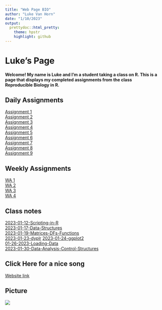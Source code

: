 ```yaml
---
title: "Web Page BIO"
author: "Luke Van Horn"
date: "1/10/2023"
output:
  prettydoc::html_pretty:
    theme: hpstr
    highlight: github
---
```


# Luke's Page  
#### Welcome! My name is Luke and I'm a student taking a class on R. This is a page that displays my completed assignments from the class Reproducible Biology in R.

## Daily Assignments  

[Assignment 1](Assignment1.html)  
[Assignment 2](Assignment2.html)  
[Assignment 3](Assignment3.html)  
[Assignment 4](Assignment4.html)   
[Assignment 5](Assignment5.html)  
[Assignment 6](Assignment6.html)  
[Assignment 7](Assignment7.html)  
[Assignment 8](Assignment8.html)  
[Assignment 9](Assignment9.html)  


## Weekly Assignments  
[WA 1](GitHubWebPage.html)  
[WA 2](WeeklyAssignment2.html)  
[WA 3](Weekly-Assignment-3.html)  
[WA 4](Weekly-Assignment-4.html)  

## Class notes  
[2023-01-12-Scripting-in-R](2023-01-12-Scripting-in-R.html)  
[2023-01-17-Data-Structures](2023-01-17-Data-Structures.html)  
[2023-01-19-Matrices-DFs-Functions](2023-01-19-Matrices-DFs-Functions.html)  
[2023-01-23-dyplr](2023-01-23-dyplr.html)
[2023-01-24-ggplot2](2023-01-24-ggplot2.html)  
[01-26-2023-Loading-Data](01-26-2023-Loading-Data.html)  
[2023-01-30-Data-Analysis-Control-Structures](2023-01-30-Data-Analysis-Control-Structures.html)  

## Click Here for a nice song  
[Website link](https://www.youtube.com/watch?v=XIN_8YiBjlQ&t&ab_channel=GandalfTheGrey)

## Picture
![](/Users/luke/Desktop/soupspoon.png)
